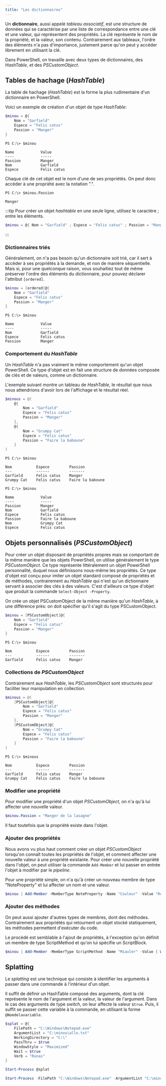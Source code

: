 ```yaml
---
title: "Les dictionnaires"
---
```





Un **dictionnaire**, aussi appelé *tableau associatif*, est une structure de données qui se caractérise par une liste de correspondance entre une clé et une valeur, qui représentent des propriétés. La clé représente le nom de la propriété, et la valeur, son contenu. Contrairement aux tableaux, l'ordre des éléments n'a pas d'importance, justement parce qu'on peut y accéder librement en utilisant la clé.

Dans PowerShell, on travaille avec deux types de dictionnaires, des *HashTable*, et des *PSCustomObject*.


## Tables de hachage (*HashTable*)

La table de hachage (*HashTable*) est la forme la plus rudimentaire d'un dictionnaire en PowerShell.

Voici un exemple de création d'un objet de type *HashTable*:

<Tabs>

<TabItem value="code" label="Code">

```powershell
$minou = @{ 
    Nom = "Garfield"
    Espece = "Felis catus"
    Passion = "Manger"
}
```

</TabItem>

<TabItem value="resultat" label="Résultat">

```
PS C:\> $minou

Name            Value
----            -----
Passion         Manger
Nom             Garfield
Espece          Felis catus
```

</TabItem>

</Tabs>

Chaque clé de cet objet est le nom d'une de ses propriétés. On peut donc accéder à une propriété avec la notation ".".

```
PS C:\> $minou.Passion

Manger

```

:::tip
Pour créer un objet *hashtable* en une seule ligne, utilisez le caractère ; entre les éléments.

```powershell
$minou = @{ Nom = "Garfield" ; Espece = "Felis catus" ; Passion = "Manger" }
```
:::

### Dictionnaires triés

Généralement, on n'a pas besoin qu'un dictionnaire soit trié, car il sert à accéder à ses propriétés à la demande, et non de manière séquentielle. Mais si, pour une quelconque raison, vous souhaitiez tout de même préserver l'ordre des éléments du dictionnaire, pour pouvez déclarer l'attribut `[ordered]`.

<Tabs>
<TabItem value="code" label="Code">

```powershell
$minou = [ordered]@{ 
    Nom = "Garfield"
    Espece = "Felis catus"
    Passion = "Manger"
}
```
</TabItem>
<TabItem value="resultat" label="Résultat">

```
PS C:\> $minou

Name            Value
----            -----
Nom             Garfield
Espece          Felis catus
Passion         Manger
```

</TabItem>
</Tabs>

### Comportement du *HashTable*

Un *HashTable* n'a pas vraiment le même comportement qu'un objet PowerShell. Ce type d'objet est en fait une structure de données composée de clés et de valeurs, comme un dictionnaire.

L'exemple suivant montre un tableau de *HashTable*, le résultat que nous nous attendrions d'avoir lors de l'affichage et le résultat réel.

<Tabs>
<TabItem value="code" label="Code">

```powershell
$minous = @(
    @{
        Nom = "Garfield"
        Espece = "Felis catus"
        Passion = "Manger"
    },
    @{
        Nom = "Grumpy Cat"
        Espece = "Felis catus"
        Passion = "Faire la baboune"
    }
)
```

</TabItem>
<TabItem value="resultat_souhaite" label="Résultat souhaité">

```
PS C:\> $minou

Nom           Espece         Passion
---           ------         -------
Garfield      Felis catus    Manger
Grumpy Cat    Felis catus    Faire la baboune
```

</TabItem>
<TabItem value="resultat" label="Résultat réel">

```
PS C:\> $minou

Name            Value
----            -----
Passion         Manger
Nom             Garfield
Espece          Felis catus
Passion         Faire la baboune
Nom             Grumpy Cat
Espece          Felis catus
```
</TabItem>
</Tabs>


## Objets personnalisés (*PSCustomObject*)

Pour créer un objet disposant de propriétés propres mais se comportant de la même manière que les objets PowerShell, on utilise généralement le type *PSCustomObject*. Ce type représente littéralement un objet PowerShell personnalité, duquel nous définissons nous-même les propriétés. Ce type d'objet est conçu pour imiter un objet standard composé de propriétés et de méthodes, contrairement au *HashTable* qui n'est qu'un dictionnaire servant à associer des clés à des valeurs. C'est d'ailleurs ce type d'objet que produit la commande `Select-Object -Property`.

On crée un objet PSCustomObject de la même manière qu'un *HashTable*, à une différence près: on doit spécifier qu'il s'agit du type PSCustomObject.

<Tabs>
<TabItem value="code" label="Code">

```powershell
$minou = [PSCustomObject]@{ 
    Nom = "Garfield"
    Espece = "Felis catus"
    Passion = "Manger"
}
```

</TabItem>
<TabItem value="resultat" label="Résultat">

```
PS C:\> $minou

Nom           Espece         Passion
---           ------         -------
Garfield      Felis catus    Manger
```

</TabItem>
</Tabs>


### Collections de *PSCustomObject*

Contrairement aux *HashTable*, les *PSCustomObject* sont structurés pour faciliter leur manipulation en collection.

<Tabs>
<TabItem value="code" label="Code">

```powershell
$minous = @(
    [PSCustomObject]@{
        Nom = "Garfield"
        Espece = "Felis catus"
        Passion = "Manger"
    },
    [PSCustomObject]@{
        Nom = "Grumpy Cat"
        Espece = "Felis catus"
        Passion = "Faire la baboune"
    }
)
```

</TabItem>
<TabItem value="resultat" label="Résultat">

```
PS C:\> $minous

Nom           Espece         Passion
---           ------         -------
Garfield      Felis catus    Manger
Grumpy Cat    Felis catus    Faire la baboune
```

</TabItem>
</Tabs>


### Modifier une propriété

Pour modifier une propriété d'un objet *PSCustomObject*, on n'a qu'à lui affecter une nouvelle valeur.

```powershell
$minou.Passion = "Manger de la lasagne"
```

Il faut toutefois que la propriété existe dans l'objet.


### Ajouter des propriétés

Nous avons vu plus haut comment créer un objet *PSCustomObject* lorsqu'on connaît toutes les propriétés de l'objet, et comment affecter une nouvelle valeur à une propriété existante. Pour créer une nouvelle propriété dans l'objet, on peut utiliser la commande `Add-Member` et lui passer en entrée l'objet à modifier par le *pipeline*.

Pour une propriété simple, on n'a qu'à créer un nouveau membre de type "NoteProperty" et lui affecter un nom et une valeur.

```powershell
$minou | Add-Member -MemberType NoteProperty -Name "Couleur" -Value "Roux"
```

### Ajouter des méthodes

On peut aussi ajouter d'autres types de membres, dont des méthodes. Contrairement aux propriétés qui retournent un objet stocké statiquement, les méthodes permettent d'exécuter du code. 

Le procédé est semblable à l'ajout de propriétés, à l'exception qu'on définit un membre de type ScriptMethod et qu'on lui spécifie un ScriptBlock.

```powershell
$minou | Add-Member -MemberType ScriptMethod -Name "Miauler" -Value { Write-Host "Miaou" }
```


## Splatting

Le *splatting* est une technique qui consiste à identifier les arguments à passer dans une commande à l'intérieur d'un objet.

Il suffit de définir un HashTable composé des arguments, dont la clé représente le nom de l'argument et la valeur, la valeur de l'argument. Dans le cas des arguments de type *switch*, on leur affecte la valeur `$true`. Puis, il suffit se passer cette variable à la commande, en utilisant la forme `@Nomdelavariable`.

<Tabs>
<TabItem value="avec" label="Avec splatting">

```powershell
$splat = @{
    FilePath = "C:\Windows\Notepad.exe"
    ArgumentList = "C:\minou\allo.txt"
    WorkingDirectory = "C:\"
    PassThru = $true
    WindowStyle = "Maximized"
    Wait = $true
    Verb = "Runas"
}

Start-Process @splat
```

</TabItem>
<TabItem value="sans" label="Sans splatting">

```powershell
Start-Process -FilePath "C:\Windows\Notepad.exe" -ArgumentList "C:\minou\allo.txt" -WorkingDirectory "C:\" -PassThru -WindowStyle "Maximized" -Wait -Verb "Runas"
```

</TabItem>
</Tabs>
